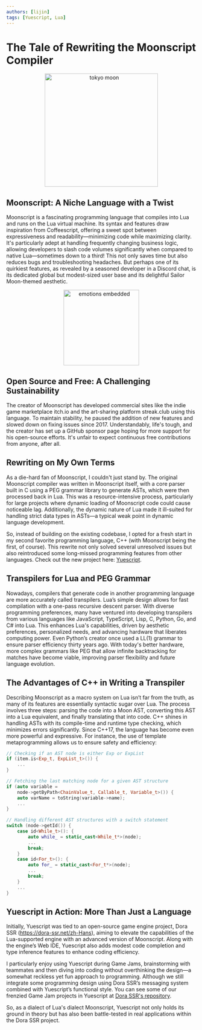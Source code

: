 ```yaml
---
authors: [lijin]
tags: [Yuescript, Lua]
---
```



# The Tale of Rewriting the Moonscript Compiler

<p align="center">
  <img src='/img/tokyo-moon.jpg' alt="tokyo moon" height="300px"/>
</p>

## Moonscript: A Niche Language with a Twist

Moonscript is a fascinating programming language that compiles into Lua and runs on the Lua virtual machine. Its syntax and features draw inspiration from Coffeescript, offering a sweet spot between expressiveness and readability—minimizing code while maximizing clarity. It's particularly adept at handling frequently changing business logic, allowing developers to slash code volumes significantly when compared to native Lua—sometimes down to a third! This not only saves time but also reduces bugs and troubleshooting headaches. But perhaps one of its quirkiest features, as revealed by a seasoned developer in a Discord chat, is its dedicated global but modest-sized user base and its delightful Sailor Moon-themed aesthetic.

<p align="center">
  <img src='/img/moonscript.png' alt="emotions embedded" height="200px"/>
</p>

## Open Source and Free: A Challenging Sustainability

The creator of Moonscript has developed commercial sites like the indie game marketplace itch.io and the art-sharing platform streak.club using this language. To maintain stability, he paused the addition of new features and slowed down on fixing issues since 2017. Understandably, life's tough, and the creator has set up a GitHub sponsor page hoping for more support for his open-source efforts. It's unfair to expect continuous free contributions from anyone, after all.

## Rewriting on My Own Terms

As a die-hard fan of Moonscript, I couldn't just stand by. The original Moonscript compiler was written in Moonscript itself, with a core parser built in C using a PEG grammar library to generate ASTs, which were then processed back in Lua. This was a resource-intensive process, particularly for large projects where dynamic loading of Moonscript code could cause noticeable lag. Additionally, the dynamic nature of Lua made it ill-suited for handling strict data types in ASTs—a typical weak point in dynamic language development.

So, instead of building on the existing codebase, I opted for a fresh start in my second favorite programming language, C++ (with Moonscript being the first, of course). This rewrite not only solved several unresolved issues but also reintroduced some long-missed programming features from other languages. Check out the new project here: [Yuescript](https://yuescript.org/zh).

## Transpilers for Lua and PEG Grammar

Nowadays, compilers that generate code in another programming language are more accurately called transpilers. Lua’s simple design allows for fast compilation with a one-pass recursive descent parser. With diverse programming preferences, many have ventured into developing transpilers from various languages like JavaScript, TypeScript, Lisp, C, Python, Go, and C# into Lua. This enhances Lua's capabilities, driven by aesthetic preferences, personalized needs, and advancing hardware that liberates computing power. Even Python’s creator once used a LL(1) grammar to ensure parser efficiency thirty years ago. With today's better hardware, more complex grammars like PEG that allow infinite backtracking for matches have become viable, improving parser flexibility and future language evolution.

## The Advantages of C++ in Writing a Transpiler

Describing Moonscript as a macro system on Lua isn’t far from the truth, as many of its features are essentially syntactic sugar over Lua. The process involves three steps: parsing the code into a Moon AST, converting this AST into a Lua equivalent, and finally translating that into code. C++ shines in handling ASTs with its compile-time and runtime type checking, which minimizes errors significantly. Since C++17, the language has become even more powerful and expressive. For instance, the use of template metaprogramming allows us to ensure safety and efficiency:

```cpp
// Checking if an AST node is either Exp or ExpList
if (item.is<Exp_t, ExpList_t>()) {
    ...
}

// Fetching the last matching node for a given AST structure
if (auto variable =
    node->getByPath<ChainValue_t, Callable_t, Variable_t>()) {
    auto varName = toString(variable->name);
    ...
}

// Handling different AST structures with a switch statement
switch (node->getId()) {
    case id<While_t>(): {
        auto while_ = static_cast<While_t*>(node);
        ...
        break;
    }
    case id<For_t>(): {
        auto for_ = static_cast<For_t*>(node);
        ...
        break;
    }
    ...
}
```

## Yuescript in Action: More Than Just a Language

Initially, Yuescript was tied to an open-source game engine project, Dora SSR (https://dora-ssr.net/zh-Hans), aiming to elevate the capabilities of the Lua-supported engine with an advanced version of Moonscript. Along with the engine’s Web IDE, Yuescript also adds modest code completion and type inference features to enhance coding efficiency.

I particularly enjoy using Yuescript during Game Jams, brainstorming with teammates and then diving into coding without overthinking the design—a somewhat reckless yet fun approach to programming. Although we still integrate some programming design using Dora SSR’s messaging system combined with Yuescript’s functional style. You can see some of our frenzied Game Jam projects in Yuescript at [Dora SSR's repository](https://github.com/IppClub/Dora-SSR/tree/main/Assets/Script/Game).

So, as a dialect of Lua's dialect Moonscript, Yuescript not only holds its ground in theory but has also been battle-tested in real applications within the Dora SSR project.